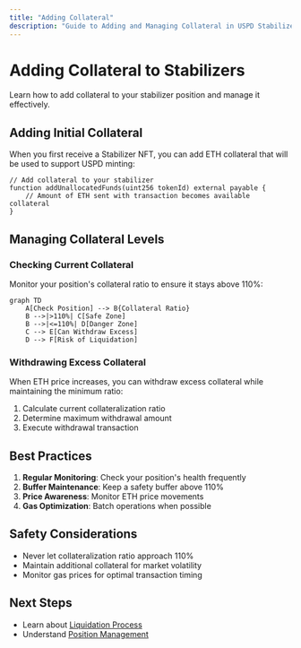```yaml
---
title: "Adding Collateral"
description: "Guide to Adding and Managing Collateral in USPD Stabilizers"
---
```


# Adding Collateral to Stabilizers

Learn how to add collateral to your stabilizer position and manage it effectively.

## Adding Initial Collateral

When you first receive a Stabilizer NFT, you can add ETH collateral that will be used to support USPD minting:

```solidity
// Add collateral to your stabilizer
function addUnallocatedFunds(uint256 tokenId) external payable {
    // Amount of ETH sent with transaction becomes available collateral
}
```

## Managing Collateral Levels

### Checking Current Collateral

Monitor your position's collateral ratio to ensure it stays above 110%:

```mermaid
graph TD
    A[Check Position] --> B{Collateral Ratio}
    B -->|>110%| C[Safe Zone]
    B -->|<=110%| D[Danger Zone]
    C --> E[Can Withdraw Excess]
    D --> F[Risk of Liquidation]
```

### Withdrawing Excess Collateral

When ETH price increases, you can withdraw excess collateral while maintaining the minimum ratio:

1. Calculate current collateralization ratio
2. Determine maximum withdrawal amount
3. Execute withdrawal transaction

## Best Practices

1. **Regular Monitoring**: Check your position's health frequently
2. **Buffer Maintenance**: Keep a safety buffer above 110%
3. **Price Awareness**: Monitor ETH price movements
4. **Gas Optimization**: Batch operations when possible

## Safety Considerations

- Never let collateralization ratio approach 110%
- Maintain additional collateral for market volatility
- Monitor gas prices for optimal transaction timing

## Next Steps

- Learn about [Liquidation Process](/docs/stabilizers/liquidation)
- Understand [Position Management](/docs/stabilizers/manage-positions)
